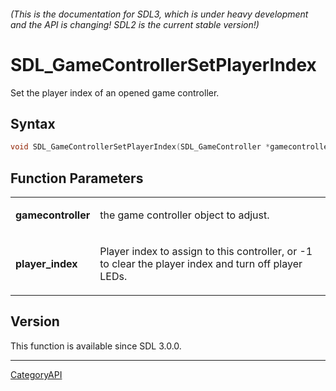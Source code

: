 ====== (This is the documentation for SDL3, which is under heavy development and the API is changing! SDL2 is the current stable version!) ======
= SDL_GameControllerSetPlayerIndex =

Set the player index of an opened game controller.

== Syntax ==

<syntaxhighlight lang='c'>
void SDL_GameControllerSetPlayerIndex(SDL_GameController *gamecontroller, int player_index);
</syntaxhighlight>

== Function Parameters ==

{|
|'''gamecontroller'''
|the game controller object to adjust.
|-
|'''player_index'''
|Player index to assign to this controller, or -1 to clear the player index and turn off player LEDs.
|}

== Version ==

This function is available since SDL 3.0.0.

----
[[CategoryAPI]]



